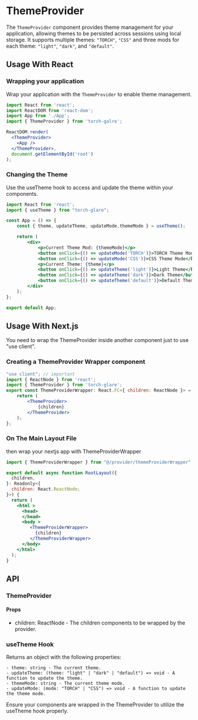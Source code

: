 
<Meta title="Styles/Themes" />

# ThemeProvider

The `ThemeProvider` component provides theme management for your application, allowing themes to be persisted across sessions using local storage. It supports multiple themes: `"TORCH"`, `"CSS"` and three mods for each theme: `"light"`, `"dark"`, and `"default"`.
## Usage With React 

### Wrapping your application

Wrap your application with the `ThemeProvider` to enable theme management.

```jsx
import React from 'react';
import ReactDOM from 'react-dom';
import App from './App';
import { ThemeProvider } from 'torch-galre';

ReactDOM.render(
  <ThemeProvider>
    <App />
  </ThemeProvider>,
  document.getElementById('root')
);
```

### Changing the Theme

Use the useTheme hook to access and update the theme within your components.

```jsx
import React from 'react';
import { useTheme } from "torch-glare";

const App = () => {
    const { theme, updateTheme, updateMode,themeMode } = useTheme();

    return (
        <div>
            <p>Current Theme Mod: {themeMode}</p>
            <button onClick={() => updateMode('TORCH')}>TORCH Theme Mode</button>
            <button onClick={() => updateMode('CSS')}>CSS Theme Mode</button>
            <p>Current Theme: {theme}</p>
            <button onClick={() => updateTheme('light')}>Light Theme</button>
            <button onClick={() => updateTheme('dark')}>Dark Theme</button>
            <button onClick={() => updateTheme('default')}>Default Theme</button>
        </div>
    );
};

export default App;
```

## Usage With Next.js

You need to wrap the ThemeProvider inside another component just to use "use client".

### Creating a ThemeProvider Wrapper component
```jsx
"use client"; // important
import { ReactNode } from 'react';
import { ThemeProvider } from 'torch-glare';
export const ThemeProviderWrapper: React.FC<{ children: ReactNode }> = ({ children }) => {
    return (
        <ThemeProvider>
            {children}
        </ThemeProvider>
    );
};
```

### On The Main Layout File

then wrap your nextjs app with ThemeProviderWrapper 

```jsx
import { ThemeProviderWrapper } from "@/provider/themeProviderWrapper";

export default async function RootLayout({
  children,
}: Readonly<{
  children: React.ReactNode;
}>) {
  return (
    <html >
      <head>
      </head>
      <body >
         <ThemeProviderWrapper>
           {children}
         </ThemeProviderWrapper>
      </body>
    </html>
  );
}
```

## API
### ThemeProvider
#### Props

   - children: ReactNode - The children components to be wrapped by the provider.

### useTheme Hook

Returns an object with the following properties:

    - theme: string - The current theme.
    - updateTheme: (theme: "light" | "dark" | "default") => void - A function to update the theme.
    - themeMode: string - The current theme mode.
    - updateMode: (mode: "TORCH" | "CSS") => void - A function to update the theme mode.

Ensure your components are wrapped in the ThemeProvider to utilize the useTheme hook properly.